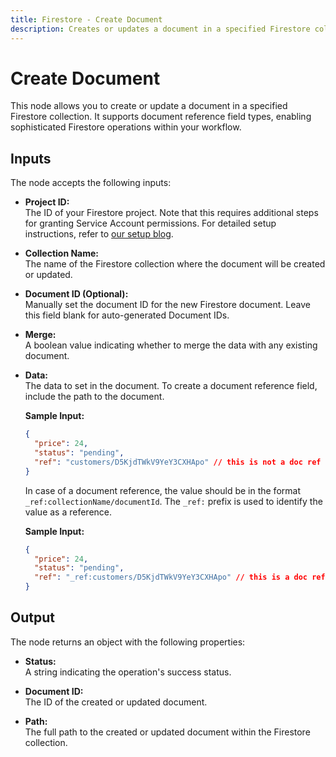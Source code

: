 ```yaml
---
title: Firestore - Create Document
description: Creates or updates a document in a specified Firestore collection (with document reference field type support).
---
```



# Create Document
This node allows you to create or update a document in a specified Firestore collection. It supports document reference field types, enabling sophisticated Firestore operations within your workflow.

<Node id="@buildship/create-firestore-document" version="1.3.0" />

## Inputs
The node accepts the following inputs:

- **Project ID:**  
  The ID of your Firestore project. Note that this requires additional steps for granting Service Account permissions. For detailed setup instructions, refer to [our setup blog](https://docs.buildship.com/tutorials/firebase-project).

- **Collection Name:**  
  The name of the Firestore collection where the document will be created or updated.

- **Document ID (Optional):**  
  Manually set the document ID for the new Firestore document. Leave this field blank for auto-generated Document IDs.

- **Merge:**  
  A boolean value indicating whether to merge the data with any existing document.

- **Data:**  
  The data to set in the document. To create a document reference field, include the path to the document.

  **Sample Input:**

  ```json
  {
    "price": 24, 
    "status": "pending",
    "ref": "customers/D5KjdTWkV9YeY3CXHApo" // this is not a doc ref field
  }
  ```

  In case of a document reference, the value should be in the format `_ref:collectionName/documentId`. The `_ref:` prefix is used to identify the value as a reference.

  **Sample Input:**

  ```json
  {
    "price": 24, 
    "status": "pending",
    "ref": "_ref:customers/D5KjdTWkV9YeY3CXHApo" // this is a doc ref field
  }
  ```

## Output
The node returns an object with the following properties:

- **Status:**  
  A string indicating the operation's success status.

- **Document ID:**  
  The ID of the created or updated document.

- **Path:**  
  The full path to the created or updated document within the Firestore collection.